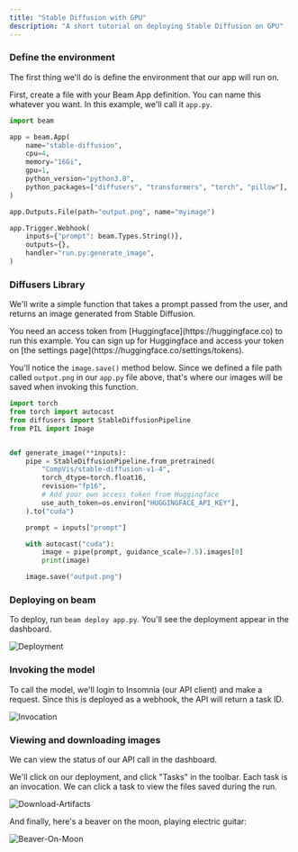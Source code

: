 ```yaml
---
title: "Stable Diffusion with GPU"
description: "A short tutorial on deploying Stable Diffusion on GPU"
---
```


### Define the environment

The first thing we'll do is define the environment that our app will run on.

First, create a file with your Beam App definition. You can name this whatever
you want. In this example, we'll call it `app.py`.

```python app.py
import beam

app = beam.App(
    name="stable-diffusion",
    cpu=4,
    memory="16Gi",
    gpu=1,
    python_version="python3.8",
    python_packages=["diffusers", "transformers", "torch", "pillow"],
)

app.Outputs.File(path="output.png", name="myimage")

app.Trigger.Webhook(
    inputs={"prompt": beam.Types.String()},
    outputs={},
    handler="run.py:generate_image",
)
```

### Diffusers Library

We'll write a simple function that takes a prompt passed from the user, and returns an image generated from Stable Diffusion.

<Warning>
  You need an access token from [Huggingface](https://huggingface.co) to run
  this example. You can sign up for Huggingface and access your token on [the
  settings page](https://huggingface.co/settings/tokens).
</Warning>

You'll notice the `image.save()` method below. Since we defined a file path called `output.png` in our `app.py` file above, that's where our images will be saved when invoking this function.

```python run.py
import torch
from torch import autocast
from diffusers import StableDiffusionPipeline
from PIL import Image


def generate_image(**inputs):
    pipe = StableDiffusionPipeline.from_pretrained(
        "CompVis/stable-diffusion-v1-4",
        torch_dtype=torch.float16,
        revision="fp16",
        # Add your own access token from Huggingface
        use_auth_token=os.environ["HUGGINGFACE_API_KEY"],
    ).to("cuda")

    prompt = inputs["prompt"]

    with autocast("cuda"):
        image = pipe(prompt, guidance_scale=7.5).images[0]
        print(image)

    image.save("output.png")
```

### Deploying on beam

To deploy, run `beam deploy app.py`. You'll see the deployment appear in the dashboard.

![Deployment](/img/beam/getting-started/new-deployment.png)

### Invoking the model

To call the model, we'll login to Insomnia (our API client) and make a request. Since this is deployed as a webhook, the API will return a task ID.

![Invocation](/img/beam/getting-started/stable-diffusion-api.png)

### Viewing and downloading images

We can view the status of our API call in the dashboard.

We'll click on our deployment, and click "Tasks" in the toolbar. Each task is an invocation. We can click a task to view the files saved during the run.

![Download-Artifacts](/img/beam/getting-started/download-artifact.png)

And finally, here's a beaver on the moon, playing electric guitar:

![Beaver-On-Moon](/img/beam/getting-started/beaver.png)
